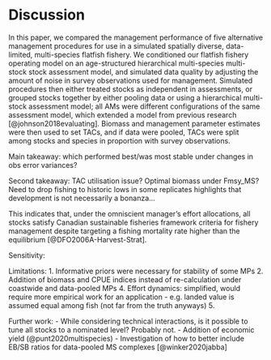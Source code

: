 # Discussion

In this paper, we compared the management performance 
of five alternative management procedures for use in a simulated 
spatially diverse, data-limited, multi-species flatfish fishery. 
We conditioned our flatfish fishery operating model on an 
age-structured hierarchical multi-species multi-stock stock 
assessment model, and simulated data quality by adjusting the
amount of noise in survey observations used for management. 
Simulated procedures then either treated stocks as independent 
in assessments, or grouped stocks together by either pooling
data or using a hierarchical multi-stock assessment model; all
AMs were different configurations of the same assessment model, 
which extended a model from previous research [@johnson2018evaluating].
Biomass and management parameter estimates were then used 
to set TACs, and if data were pooled, TACs were split among
stocks and species in proportion with survey observations.



Main takeaway: which performed best/was most stable under
changes in obs error variances?

Second takeaway: TAC utilisation issue? Optimal biomass
under Fmsy_MS? Need to drop fishing to historic lows
in some replicates highlights that development is not
necessarily a bonanza...

This indicates that,
under the omniscient manager's effort allocations, all stocks 
satisfy Canadian sustainable fisheries framework criteria
for fishery management despite targeting a fishing
mortality rate higher than the equilibrium 
[@DFO2006A-Harvest-Strat].

Sensitivity:

Limitations:
1. Informative priors were necessary for stability
of some MPs
2. Addition of  biomass and CPUE indices instead 
of re-calculation under coastwide and data-pooled MPs
4. Effort dynamics: simplified, would require more empirical
work for an application - e.g. landed value is assumed equal
among fish (not far from the truth anyways)
5. 

Further work:
- While considering technical interactions, is it possible 
to tune all stocks to a nominated level? Probably not.
- Addition of economic yield (@punt2020multispecies)
- Investigation of how to better include EB/SB ratios
for data-pooled MS complexes [@winker2020jabba]






